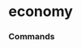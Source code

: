 # economy




### Commands
<ul className="grid grid-cols-1 md:grid-cols-2 lg:grid-cols-3 xl:grid-cols-4 gap-4 -ml-6">
<ReferenceCard
    title="Available Indices"
    description="Get available indices"
    url="/sdk/reference/economy/available_indices"
    command
/>
<ReferenceCard
    title="Balance"
    description="General government deficit is defined as the balance of income and expenditure of government,"
    url="/sdk/reference/economy/balance"
    command
/>
<ReferenceCard
    title="Bigmac"
    description="Display Big Mac Index for given countries"
    url="/sdk/reference/economy/bigmac"
    command
/>
<ReferenceCard
    title="Ccpi"
    description="Inflation measured by consumer price index (CPI) is defined as the change in the prices"
    url="/sdk/reference/economy/ccpi"
    command
/>
<ReferenceCard
    title="Country Codes"
    description="Get available country codes for Bigmac index"
    url="/sdk/reference/economy/country_codes"
    command
/>
<ReferenceCard
    title="Cpi"
    description="Obtain CPI data from FRED. [Source: FRED]"
    url="/sdk/reference/economy/cpi"
    command
/>
<ReferenceCard
    title="Currencies"
    description="Scrape data for global currencies"
    url="/sdk/reference/economy/currencies"
    command
/>
<ReferenceCard
    title="Debt"
    description="General government debt-to-GDP ratio measures the gross debt of the general"
    url="/sdk/reference/economy/debt"
    command
/>
<ReferenceCard
    title="Events"
    description="Get economic calendar for countries between specified dates"
    url="/sdk/reference/economy/events"
    command
/>
<ReferenceCard
    title="Fgdp"
    description="Real gross domestic product (GDP) is GDP given in constant prices and"
    url="/sdk/reference/economy/fgdp"
    command
/>
<ReferenceCard
    title="Fred"
    description="Get Series data. [Source: FRED]"
    url="/sdk/reference/economy/fred"
    command
/>
<ReferenceCard
    title="Fred Notes"
    description="Get series notes. [Source: FRED]"
    url="/sdk/reference/economy/fred_notes"
    command
/>
<ReferenceCard
    title="Future"
    description="Get futures data. [Source: Finviz]"
    url="/sdk/reference/economy/future"
    command
/>
<ReferenceCard
    title="Futures"
    description="Get futures data."
    url="/sdk/reference/economy/futures"
    command
/>
<ReferenceCard
    title="Gdp"
    description="Gross domestic product (GDP) is the standard measure of the value added created"
    url="/sdk/reference/economy/gdp"
    command
/>
<ReferenceCard
    title="Get Groups"
    description="Get group available"
    url="/sdk/reference/economy/get_groups"
    command
/>
<ReferenceCard
    title="Glbonds"
    description="Scrape data for global bonds"
    url="/sdk/reference/economy/glbonds"
    command
/>
<ReferenceCard
    title="Index Cmd"
    description="Get data on selected indices over time [Source: Yahoo Finance]"
    url="/sdk/reference/economy/index_cmd"
    command
/>
<ReferenceCard
    title="Indices"
    description="Get the top US indices"
    url="/sdk/reference/economy/indices"
    command
/>
<ReferenceCard
    title="Macro"
    description="This functions groups the data queried from the EconDB database [Source: EconDB]"
    url="/sdk/reference/economy/macro"
    command
/>
<ReferenceCard
    title="Macro Countries"
    description="This function returns the available countries and respective currencies."
    url="/sdk/reference/economy/macro_countries"
    command
/>
<ReferenceCard
    title="Macro Parameters"
    description="This function returns the available macro parameters with detail."
    url="/sdk/reference/economy/macro_parameters"
    command
/>
<ReferenceCard
    title="Overview"
    description="Scrape data for market overview"
    url="/sdk/reference/economy/overview"
    command
/>
<ReferenceCard
    title="Perfmap"
    description="Opens Finviz map website in a browser. [Source: Finviz]"
    url="/sdk/reference/economy/perfmap"
    command
/>
<ReferenceCard
    title="Performance"
    description="Get group (sectors, industry or country) performance data. [Source: Finviz]"
    url="/sdk/reference/economy/performance"
    command
/>
<ReferenceCard
    title="Revenue"
    description="Governments collect revenues mainly for two purposes: to finance the goods"
    url="/sdk/reference/economy/revenue"
    command
/>
<ReferenceCard
    title="Rgdp"
    description="Gross domestic product (GDP) is the standard measure of the value added"
    url="/sdk/reference/economy/rgdp"
    command
/>
<ReferenceCard
    title="Search Index"
    description="Search indices by keyword. [Source: FinanceDatabase]"
    url="/sdk/reference/economy/search_index"
    command
/>
<ReferenceCard
    title="Spending"
    description="General government spending provides an indication of the size"
    url="/sdk/reference/economy/spending"
    command
/>
<ReferenceCard
    title="Treasury"
    description="Get treasury rates from Federal Reserve"
    url="/sdk/reference/economy/treasury"
    command
/>
<ReferenceCard
    title="Trust"
    description="Trust in government refers to the share of people who report having confidence in"
    url="/sdk/reference/economy/trust"
    command
/>
<ReferenceCard
    title="Usbonds"
    description="Scrape data for us bonds"
    url="/sdk/reference/economy/usbonds"
    command
/>
<ReferenceCard
    title="Usdli"
    description="The USD Liquidity Index is defined as: [WALCL - WLRRAL - WDTGAL]. It is expressed in billions of USD."
    url="/sdk/reference/economy/usdli"
    command
/>
<ReferenceCard
    title="Valuation"
    description="Get group (sectors, industry or country) valuation data. [Source: Finviz]"
    url="/sdk/reference/economy/valuation"
    command
/>
</ul>
